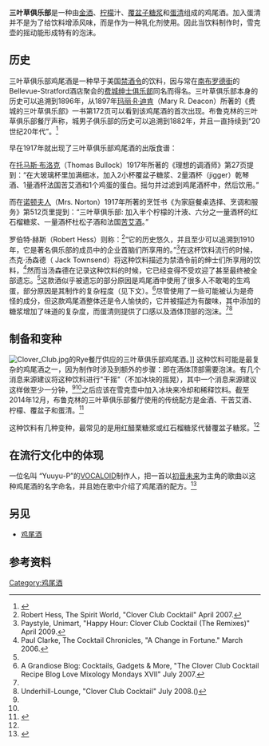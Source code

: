{{Infobox cocktail 
| iba         = yes
| source     = 
| sourcelink = clover-club
| name        = 三叶草俱乐部
| image       = Cloverclub.jpg
| caption     = 用[[金酒|金酒]]、[[柠檬|柠檬]]汁和[[红石榴糖浆|红石榴糖浆]]调制的三叶草俱乐部鸡尾酒。
| type        = cocktail
| gin         = yes
| served      = 直接饮用
| garnish     = 
| drinkware   = 马天尼杯
| ingredients = *4.5 厘升 [[金酒|金酒]]
*1.5 厘升 [[柠檬|柠檬]]汁
*1.5 厘升 [[覆盆子糖浆|覆盆子糖浆]]
*1 个 [[蛋清|蛋清]]
| prep        = 将所有材料加入无冰的[[雪克壶|雪克壶]]内，摇至产生丰富的泡沫后倒入杯中，加冰后上酒。
| timing      = 全天
| notes       = 
| footnotes   = 
}}

'''三叶草俱乐部'''是一种由[[金酒|金酒]]、[[柠檬|柠檬]]汁、[[覆盆子糖浆|覆盆子糖浆]]和[[蛋清|蛋清]]组成的鸡尾酒。加入蛋清并不是为了给饮料增添风味，而是作为一种乳化剂使用。因此当饮料制作时，雪克壶的摇动能形成特有的泡沫。

==历史==
三叶草俱乐部鸡尾酒是一种早于美国[[禁酒令|禁酒令]]的饮料，因与常在[[南布罗德街|南布罗德街]]的Bellevue-Stratford酒店聚会的[[费城绅士俱乐部|费城绅士俱乐部]]同名而得名。三叶草俱乐部本身的历史可以追溯到1896年，从1897年[[玛丽·R·迪肯|玛丽·R·迪肯]]（Mary R. Deacon）所著的《费城的三叶草俱乐部》一书第172页可以看到该鸡尾酒的首次出现。布鲁克林的三叶草俱乐部餐厅声称，城男子俱乐部的历史可以追溯到1882年，并且一直持续到“20世纪20年代”。<ref>{{Cite web |url=http://www.cloverclubny.com/history/ |title=Clover Club Restaurant, New York: History |accessdate=2020-07-31 |archive-date=2014-12-11 |archive-url=https://web.archive.org/web/20141211041416/http://www.cloverclubny.com/history/ |dead-url=no }}</ref>  

早在1917年就出现了三叶草俱乐部鸡尾酒的出版食谱：

在[[托马斯·布洛克|托马斯·布洛克]]（Thomas Bullock）1917年所著的《理想的调酒师》第27页提到：“在大玻璃杯里加满细冰，加入2小杯覆盆子糖浆、2量酒杯（jigger）乾琴酒、1量酒杯法国苦艾酒和1个鸡蛋的蛋白。摇匀并过滤到鸡尾酒杯中，然后饮用。”

而在[[诺顿夫人|诺顿夫人]]（Mrs. Norton）1917年所著的烹饪书《为家庭餐桌选择、烹调和服务》第512页里提到：“三叶草俱乐部: 加入半个柠檬的汁液、六分之一量酒杯的红石榴糖浆、一量酒杯杜松子酒和法国[[苦艾酒|苦艾酒]]。”

罗伯特·赫斯（Robert Hess）则称：<ref name="thespiritworld.net">Robert Hess, The Spirit World, "Clover Club Cocktail" April 2007.</ref>“它的历史悠久，并且至少可以追溯到1910年，它是著名俱乐部的成员中的企业首脑们所享用的。”<ref>Paystyle, Unimart, "Happy Hour: Clover Club Cocktail (The Remixes)" April 2009.</ref>在这杯饮料流行的时候，杰克·汤森德（ Jack Townsend）将这种饮料描述为禁酒令前的绅士们所享用的饮料，<ref name="cocktailchronicles.com">Paul Clarke, The Cocktail Chronicles, "A Change in Fortune." March 2006.</ref>然而当汤森德在记录这种饮料的时候，它已经变得不受欢迎了甚至最终被全部遗忘。<ref name="cocktailchronicles.com"/>这款酒似乎被遗忘的部分原因是鸡尾酒中使用了很多人不敢喝的生鸡蛋，部分原因是其制作的复杂程度（见下文）。<ref name="agrandioseblog.com">A Grandiose Blog: Cocktails, Gadgets & More, "The Clover Club Cocktail Recipe Blog Love Mixology Mondays XVII" July 2007.</ref>尽管使用了一些可能被认为是奇怪的成分，但这款鸡尾酒整体还是令人愉快的，它并被描述为有酸味，其中添加的糖浆增加了味道的复杂度，而蛋清则提供了口感以及酒体顶部的泡沫。<ref name="thespiritworld.net"/><ref name="underhill-lounge.flannestad.com">Underhill-Lounge, "Clover Club Cocktail" July 2008.({{cite web |url=http://underhill-lounge.flannestad.com/2008/07/14/clover-club-cocktail/ |title=Archived copy |accessdate=2009-11-27 |dead-url=yes |archiveurl=https://web.archive.org/web/20080829134820/http://underhill-lounge.flannestad.com/2008/07/14/clover-club-cocktail/ |archivedate=2008-08-29 }})</ref>

==制备和变种==
[[File:Clover_Club.jpg|thumb]]的Rye餐厅供应的三叶草俱乐部鸡尾酒。]]
这种饮料可能是最复杂的鸡尾酒之一，因为制作时涉及到额外的步骤：即在酒体顶部需要泡沫。有几个消息来源建议将这种饮料进行"干摇"（不加冰块的摇晃），其中一个消息来源建议这样做至少一分钟，<ref name="agrandioseblog.com"/><ref name="underhill-lounge.flannestad.com"/>之后应该在雪克壶中加入冰块来冷却和稀释饮料。截至2014年12月，布鲁克林的三叶草俱乐部餐厅使用的传统配方是金酒、干苦艾酒、柠檬、覆盆子和蛋清。<ref>{{Cite web |url=http://www.cloverclubny.com/cocktails/ |title=Clover Club Restaurant, New York: Cocktails |accessdate=2020-07-31 |archive-date=2014-12-27 |archive-url=https://web.archive.org/web/20141227101222/http://www.cloverclubny.com/cocktails/ |dead-url=no }}</ref>  

这种饮料有几种变种，最常见的是用红醋栗糖浆或红石榴糖浆代替覆盆子糖浆。<ref name="underhill-lounge.flannestad.com"/>

==在流行文化中的体现==
一位名叫 “Yuuyu-P”的[[VOCALOID|VOCALOID]]制作人，把一首以[[初音未来|初音未来]]为主角的歌曲以这种鸡尾酒的名字命名，并且她在歌中介绍了鸡尾酒的配方。<ref>{{Cite web|author=Yuuyu-P|title=【初音ミク】クローバー クラブ|url=https://www.nicovideo.jp/watch/sm1937053|access-date=2020-07-18|website=Niconico|archive-date=2020-07-29|archive-url=https://web.archive.org/web/20200729162644/https://www.nicovideo.jp/watch/sm1937053|dead-url=no}}</ref>

==另见==
*[[鸡尾酒|鸡尾酒]]

==参考资料==
{{reflist}}

{{国际调酒师协会官方鸡尾酒}}


[[Category:鸡尾酒|Category:鸡尾酒]]